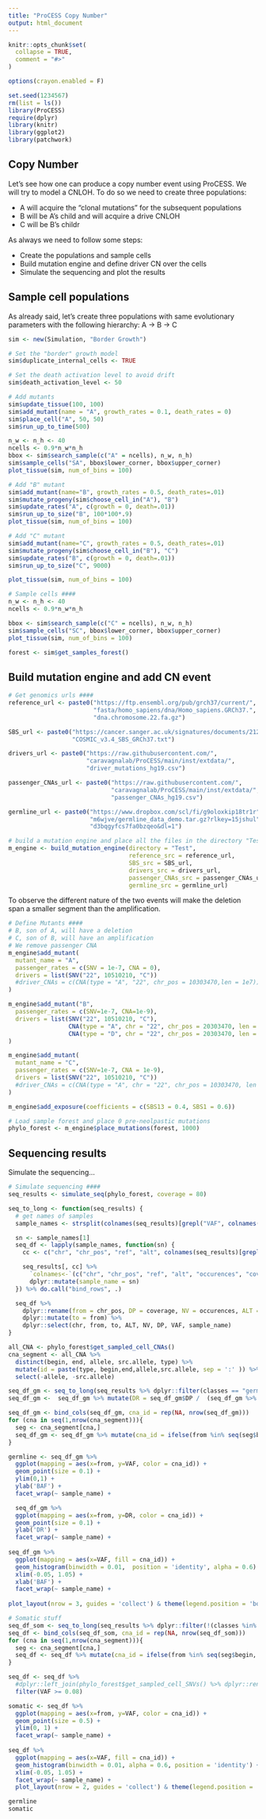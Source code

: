```yaml
---
title: "ProCESS Copy Number"
output: html_document
---
```


```r
knitr::opts_chunk$set(
  collapse = TRUE,
  comment = "#>"
)

options(crayon.enabled = F)
```

```r
set.seed(1234567)
rm(list = ls())
library(ProCESS)
require(dplyr)
library(knitr)
library(ggplot2)
library(patchwork)
```

## Copy Number

Let's see how one can produce a copy number event using ProCESS.
We will try to model a CNLOH.
To do so we need to create three populations: 

- A will acquire the "clonal mutations" for the subsequent populations
- B will be A's child and will acquire a drive CNLOH
- C will be B's childr

As always we need to follow some steps:

- Create the populations and sample cells
- Build mutation engine and define driver CN over the cells
- Simulate the sequencing and plot the results

## Sample cell populations

As already said, let's create three populations with same evolutionary parameters with the following hierarchy: A -> B -> C

```r
sim <- new(Simulation, "Border Growth")

# Set the "border" growth model
sim$duplicate_internal_cells <- TRUE

# Set the death activation level to avoid drift
sim$death_activation_level <- 50

# Add mutants
sim$update_tissue(100, 100)
sim$add_mutant(name = "A", growth_rates = 0.1, death_rates = 0)
sim$place_cell("A", 50, 50)
sim$run_up_to_time(500)

n_w <- n_h <- 40
ncells <- 0.9*n_w*n_h
bbox <- sim$search_sample(c("A" = ncells), n_w, n_h)
sim$sample_cells("SA", bbox$lower_corner, bbox$upper_corner)
plot_tissue(sim, num_of_bins = 100)

# Add "B" mutant
sim$add_mutant(name="B", growth_rates = 0.5, death_rates=.01)
sim$mutate_progeny(sim$choose_cell_in("A"), "B")
sim$update_rates("A", c(growth = 0, death=.01))
sim$run_up_to_size("B", 100*100*.9)
plot_tissue(sim, num_of_bins = 100)

# Add "C" mutant
sim$add_mutant(name="C", growth_rates = 0.5, death_rates=.01)
sim$mutate_progeny(sim$choose_cell_in("B"), "C")
sim$update_rates("B", c(growth = 0, death=.01))
sim$run_up_to_size("C", 9000)

plot_tissue(sim, num_of_bins = 100)

# Sample cells ####
n_w <- n_h <- 40
ncells <- 0.9*n_w*n_h

bbox <- sim$search_sample(c("C" = ncells), n_w, n_h)
sim$sample_cells("SC", bbox$lower_corner, bbox$upper_corner)
plot_tissue(sim, num_of_bins = 100)

forest <- sim$get_samples_forest()
```

## Build mutation engine and add CN event

```r
# Get genomics urls ####
reference_url <- paste0("https://ftp.ensembl.org/pub/grch37/current/",
                        "fasta/homo_sapiens/dna/Homo_sapiens.GRCh37.",
                        "dna.chromosome.22.fa.gz")

SBS_url <- paste0("https://cancer.sanger.ac.uk/signatures/documents/2123/",
                  "COSMIC_v3.4_SBS_GRCh37.txt")

drivers_url <- paste0("https://raw.githubusercontent.com/",
                      "caravagnalab/ProCESS/main/inst/extdata/",
                      "driver_mutations_hg19.csv")

passenger_CNAs_url <- paste0("https://raw.githubusercontent.com/",
                             "caravagnalab/ProCESS/main/inst/extdata/",
                             "passenger_CNAs_hg19.csv")

germline_url <- paste0("https://www.dropbox.com/scl/fi/g9oloxkip18tr1r",
                       "m6wjve/germline_data_demo.tar.gz?rlkey=15jshul",
                       "d3bqgyfcs7fa0bzqeo&dl=1")

# build a mutation engine and place all the files in the directory "Test" ####
m_engine <- build_mutation_engine(directory = "Test",
                                  reference_src = reference_url,
                                  SBS_src = SBS_url,
                                  drivers_src = drivers_url,
                                  passenger_CNAs_src = passenger_CNAs_url,
                                  germline_src = germline_url)
```

To observe the different nature of the two events will make the deletion span a smaller segment than the amplification.

```r
# Define Mutants ####
# B, son of A, will have a deletion
# C, son of B, will have an amplification
# We remove passenger CNA
m_engine$add_mutant(
  mutant_name = "A",
  passenger_rates = c(SNV = 1e-7, CNA = 0),
  drivers = list(SNV("22", 10510210, "C"))
  #driver_CNAs = c(CNA(type = "A", "22", chr_pos = 10303470,len = 1e7))
)

m_engine$add_mutant("B",
  passenger_rates = c(SNV=1e-7, CNA=1e-9),
  drivers = list(SNV("22", 10510210, "C"),
                 CNA(type = "A", chr = "22", chr_pos = 20303470, len = 2e7),
                 CNA(type = "D", chr = "22", chr_pos = 20303470, len = 1e7))
)

m_engine$add_mutant(
  mutant_name = "C",
  passenger_rates = c(SNV=1e-7, CNA = 1e-9),
  drivers = list(SNV("22", 10510210, "C"))
  #driver_CNAs = c(CNA(type = "A", chr = "22", chr_pos = 10303470, len = 1e7))
)

m_engine$add_exposure(coefficients = c(SBS13 = 0.4, SBS1 = 0.6))

# Load sample forest and place 0 pre-neolpastic mutations
phylo_forest <- m_engine$place_mutations(forest, 1000)
```

## Sequencing results

Simulate the sequencing...

```r
# Simulate sequencing ####
seq_results <- simulate_seq(phylo_forest, coverage = 80)

seq_to_long <- function(seq_results) {
  # get names of samples
  sample_names <- strsplit(colnames(seq_results)[grepl("VAF", colnames(seq_results), fixed = TRUE)], ".VAF") %>% unlist()

  sn <- sample_names[1]
  seq_df <- lapply(sample_names, function(sn) {
    cc <- c("chr", "chr_pos", "ref", "alt", colnames(seq_results)[grepl(sn, colnames(seq_results), fixed = T)])

    seq_results[, cc] %>%
      `colnames<-`(c("chr", "chr_pos", "ref", "alt", "occurences", "coverage", "VAF")) %>%
      dplyr::mutate(sample_name = sn)
  }) %>% do.call("bind_rows", .)

  seq_df %>%
    dplyr::rename(from = chr_pos, DP = coverage, NV = occurences, ALT = alt) %>%
    dplyr::mutate(to = from) %>%
    dplyr::select(chr, from, to, ALT, NV, DP, VAF, sample_name)
}
```

```r
all_CNA <- phylo_forest$get_sampled_cell_CNAs() 
cna_segment <- all_CNA %>% 
  distinct(begin, end, allele, src.allele, type) %>% 
  mutate(id = paste(type, begin,end,allele,src.allele, sep = ':' )) %>% 
  select(-allele, -src.allele)

seq_df_gm <- seq_to_long(seq_results %>% dplyr::filter(classes == "germinal")) %>% filter(VAF < 0.99) 
seq_df_gm <-  seq_df_gm %>% mutate(DR = seq_df_gm$DP /  (seq_df_gm %>% filter(sample_name == 'SA') %>% pull(DP))) 

seq_df_gm <- bind_cols(seq_df_gm, cna_id = rep(NA, nrow(seq_df_gm)))
for (cna in seq(1,nrow(cna_segment))){
  seg <- cna_segment[cna,]
  seq_df_gm <- seq_df_gm %>% mutate(cna_id = ifelse(from %in% seq(seg$begin, seg$end), seg$id, cna_id))
}

germline <- seq_df_gm %>%
  ggplot(mapping = aes(x=from, y=VAF, color = cna_id)) +
  geom_point(size = 0.1) +
  ylim(0,1) +
  ylab('BAF') +
  facet_wrap(~ sample_name) + 

  seq_df_gm %>%
  ggplot(mapping = aes(x=from, y=DR, color = cna_id)) +
  geom_point(size = 0.1) +
  ylab('DR') +
  facet_wrap(~ sample_name) + 
  
seq_df_gm %>%
  ggplot(mapping = aes(x=VAF, fill = cna_id)) +
  geom_histogram(binwidth = 0.01,  position = 'identity', alpha = 0.6) +
  xlim(-0.05, 1.05) +
  xlab('BAF') +
  facet_wrap(~ sample_name) +
   
plot_layout(nrow = 3, guides = 'collect') & theme(legend.position = 'bottom') 

# Somatic stuff
seq_df_som <- seq_to_long(seq_results %>% dplyr::filter(!(classes %in% c("germinal"))))
seq_df <- bind_cols(seq_df_som, cna_id = rep(NA, nrow(seq_df_som)))
for (cna in seq(1,nrow(cna_segment))){
  seg <- cna_segment[cna,]
  seq_df <- seq_df %>% mutate(cna_id = ifelse(from %in% seq(seg$begin, seg$end), seg$id, cna_id))
}

seq_df <- seq_df %>%
  #dplyr::left_join(phylo_forest$get_sampled_cell_SNVs() %>% dplyr::rename(from = chr_pos), by = "from") %>% 
  filter(VAF >= 0.08) 

somatic <- seq_df %>%
  ggplot(mapping = aes(x=from, y=VAF, color = cna_id)) +
  geom_point(size = 0.5) +
  ylim(0, 1) +
  facet_wrap(~ sample_name) + 
  
seq_df %>%
  ggplot(mapping = aes(x=VAF, fill = cna_id)) +
  geom_histogram(binwidth = 0.01, alpha = 0.6, position = 'identity') +
  xlim(-0.05, 1.05) +
  facet_wrap(~ sample_name) +
  plot_layout(nrow = 2, guides = 'collect') & theme(legend.position = 'bottom')

germline
somatic
```
